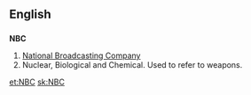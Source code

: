 ==English==
==={{initialism}}===
'''NBC'''

# [[wikipedia:NBC|National Broadcasting Company]]
# Nuclear, Biological and Chemical. Used to refer to weapons.

[[et:NBC]]
[[sk:NBC]]
